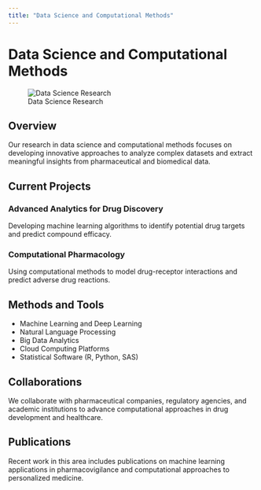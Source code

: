 ```yaml
---
title: "Data Science and Computational Methods"
---
```


# Data Science and Computational Methods

![Data Science Research](images/data-science-research.svg){.img-fluid}

## Overview

Our research in data science and computational methods focuses on developing innovative approaches to analyze complex datasets and extract meaningful insights from pharmaceutical and biomedical data.

## Current Projects

### Advanced Analytics for Drug Discovery
Developing machine learning algorithms to identify potential drug targets and predict compound efficacy.

### Computational Pharmacology
Using computational methods to model drug-receptor interactions and predict adverse drug reactions.

## Methods and Tools

- Machine Learning and Deep Learning
- Natural Language Processing
- Big Data Analytics
- Cloud Computing Platforms
- Statistical Software (R, Python, SAS)

## Collaborations

We collaborate with pharmaceutical companies, regulatory agencies, and academic institutions to advance computational approaches in drug development and healthcare.

## Publications

Recent work in this area includes publications on machine learning applications in pharmacovigilance and computational approaches to personalized medicine.